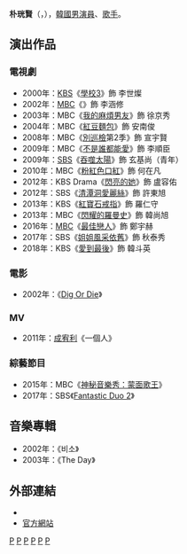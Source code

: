 {{藝人
| 姓名 = 朴珖賢
| 類型 = 男演員
| 圖片 = Park Kwang-Hyun from acrofan.jpg
| 外文名 = 박광현
| 外文 = ko
| 羅馬拼音 = Park Kwang Hyun
| 國籍 = {{KOR}}
| 出生日期 = {{birth_date_and_age|1977|10|11}}
| 出生地點 = {{KOR}}[[江原道_(韓國)|江原道]][[襄陽郡|襄陽郡]]
| 語言 = [[韓語|韓語]]、[[英語|英語]]
| 教育程度 = 關東大學土木工程學[[學士|學士]]<br />關東大學大學院土木工程學[[碩士|碩士]]
| 配偶 = 孫熙勝
| 兒女 = 朴荷溫(女兒)
| 出道日期 = 1997年
| 經紀公司 = [[FNC_Entertainment|FNC Entertainment]]
}}

'''朴珖賢'''（{{lang-ko|'''박광현'''}}，{{bd|1977年|10月11日}}），[[韓國|韓國]][[男演員|男演員]]、[[歌手|歌手]]。

== 演出作品 ==
=== 電視劇 ===
* 2000年：[[韓國放送公社|KBS]]《[[學校3|學校3]]》飾 李世燦
*2002年：[[文化廣播_(韓國)|MBC]]《{{link-ko|陽光情人夢|그 햇살이 나에게}}》飾 李涵修
* 2003年：MBC《[[我的麻煩男友|我的麻煩男友]]》飾 徐京秀
* 2004年：MBC《[[紅豆麵包_(電視劇)|紅豆麵包]]》飾 安南俊
* 2008年：MBC《[[別巡檢|別巡檢]]第2季》飾 宣宇賢
* 2009年：MBC《[[不是誰都能愛|不是誰都能愛]]》飾 李順臣
* 2009年：[[SBS_(韓國)|SBS]]《[[吞噬太陽|吞噬太陽]]》飾 玄基尚（青年）
* 2010年：MBC《[[粉紅色口紅|粉紅色口紅]]》飾 何在凡
* 2012年：KBS Drama《[[閃亮的她|閃亮的她]]》飾 盧容佑
* 2012年：SBS《[[清潭洞愛麗絲|清潭洞愛麗絲]]》飾 許東旭
* 2013年：KBS《[[紅寶石戒指_(電視劇)|紅寶石戒指]]》飾 羅仁守
* 2013年：MBC《[[閃耀的羅曼史|閃耀的羅曼史]]》飾 韓尚旭
* 2016年：[[文化廣播_(韓國)|MBC]]《[[最佳戀人|最佳戀人]]》飾 鄭宇赫
* 2017年：SBS《[[姐姐風采依舊|姐姐風采依舊]]》飾 秋泰秀
* 2018年：KBS《[[愛到最後|愛到最後]]》飾 韓斗英

=== 電影 ===
*2002年：《[[Dig_Or_Die|Dig Or Die]]》
===MV===
*2011年：[[成宥利|成宥利]]《一個人》
=== 綜藝節目 ===
* 2015年：MBC《[[神秘音樂秀：蒙面歌王|神秘音樂秀：蒙面歌王]]》
* 2017年：SBS《[[Fantastic_Duo_2|Fantastic Duo 2]]》

== 音樂專輯 ==
*2002年：《비소》
*2003年：《The Day》

== 外部連結 ==
*{{instagram|gwangparty|name=}}
*[https://fncent.com/PKH/b/introduce/1297 官方網站] {{Wayback|url=https://fncent.com/PKH/b/introduce/1297 |date=20190129010105 }}{{ko}}

{{FNC娛樂}}
{{KBS學校系列}}
[[Category:韓國電視演員|P]]
[[Category:韓國電影演員|P]]
[[Category:韓國音樂劇演員|P]]
[[Category:江原道出身人物|P]]
[[Category:朴姓|P]]
[[Category:韓國男歌手|P]]